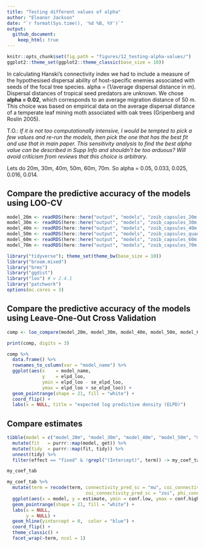 ```yaml
---
title: "Testing different values of alpha"
author: "Eleanor Jackson"
date: "`r format(Sys.time(), '%d %B, %Y')`"
output: 
  github_document:
    keep_html: true
---
```


```r
knitr::opts_chunk$set(fig.path = "figures/12_testing-alpha-values/")
ggplot2::theme_set(ggplot2::theme_classic(base_size = 10))
```

In calculating Hanski's connectivity index we had to include a measure of the hypothesised dispersal ability of host-specific enemies associated with seeds of the focal tree species. alpha = (1/average dispersal distance in m). Dispersal distances of tropical seed predators are unknown. We chose __alpha = 0.02__, which corresponds to an average migration distance of 50 m. This choice was based on empirical data on the average dispersal distance of a temperate leaf mining moth associated with oak trees (Gripenberg and Roslin 2005). 

T.O.: *If it is not too computationally intensive, I would be tempted to pick a few values and re-run the models, then pick the one that has the best fit and use that in main paper. This sensitivity analysis to find the best alpha value can be described in Supp Info and shouldn't be too arduous? Will avoid criticism from reviews that this choice is arbitrary.*

Lets do 20m, 30m, 40m, 50m, 60m, 70m. So alpha = 0.05, 0.033, 0.025, 0.016, 0.014.

## Compare the predictive accuracy of the models using LOO-CV

```r
model_20m <- readRDS(here::here("output", "models", "zoib_capsules_20m.rds"))
model_30m <- readRDS(here::here("output", "models", "zoib_capsules_30m.rds"))
model_40m <- readRDS(here::here("output", "models", "zoib_capsules_40m.rds"))
model_50m <- readRDS(here::here("output", "models", "zoib_capsules_quad_rslope_nest.rds"))
model_60m <- readRDS(here::here("output", "models", "zoib_capsules_60m.rds"))
model_70m <- readRDS(here::here("output", "models", "zoib_capsules_70m.rds"))

library("tidyverse"); theme_set(theme_bw(base_size = 10))
library("broom.mixed")
library("brms")
library("ggdist")
library("loo") # v 2.4.1
library("patchwork")
options(mc.cores = 3)

```

## Compare the predictive accuracy of the models using Leave-One-Out Cross Validation

```r
comp <- loo_compare(model_20m, model_30m, model_40m, model_50m, model_60m, model_70m)

print(comp, digits = 3)

comp %>% 
  data.frame() %>% 
  rownames_to_column(var = "model_name") %>% 
  ggplot(aes(x    = model_name, 
             y    = elpd_loo, 
             ymin = elpd_loo - se_elpd_loo, 
             ymax = elpd_loo + se_elpd_loo)) +
  geom_pointrange(shape = 21, fill = "white") +
  coord_flip() +
  labs(x = NULL, title = "expected log predictive density (ELPD)") 

```

## Compare estimates

```r
tibble(model = c("model_20m", "model_30m", "model_40m", "model_50m", "model_60m", "model_70m")) %>% 
  mutate(fit   = purrr::map(model, get)) %>% 
  mutate(tidy  = purrr::map(fit, tidy)) %>% 
  unnest(tidy) %>% 
  filter(effect == "fixed" & !grepl("(Intercept)", term)) -> my_coef_tab

my_coef_tab

my_coef_tab %>% 
  mutate(term = recode(term, connectivity_pred_sc = "mu", coi_connectivity_pred_sc = "coi",
                             zoi_connectivity_pred_sc = "zoi", phi_connectivity_pred_sc = "phi")) %>% 
  ggplot(aes(x = model, y = estimate, ymin = conf.low, ymax = conf.high)) +
  geom_pointrange(shape = 21, fill = "white") +
  labs(x = NULL,
       y = NULL) +
  geom_hline(yintercept = 0,  color = "blue") +
  coord_flip() +
  theme_classic() +
  facet_wrap(~term, ncol = 1)

```

